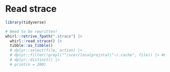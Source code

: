 # Read strace

```r
library(tidyverse)

# Need to be rewritten!
whirl::retrive_fpath(".strace") |>
  whirl::read_strace() |>
  tibble::as_tibble() 
  # dplyr::select(file, action) |>
  # dplyr::filter(!grepl("^/scer/localprojstat|^~/.cache", file)) |> #Only to remove clutter for now
  # dplyr::distinct() |>
  # print(n = 200)
```
